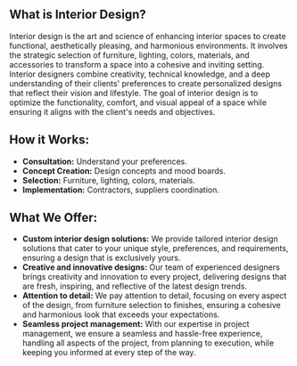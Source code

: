 ## What is Interior Design?
Interior design is the art and science of enhancing interior spaces to create functional, aesthetically pleasing, and harmonious environments. It involves the strategic selection of furniture, lighting, colors, materials, and accessories to transform a space into a cohesive and inviting setting. Interior designers combine creativity, technical knowledge, and a deep understanding of their clients' preferences to create personalized designs that reflect their vision and lifestyle. The goal of interior design is to optimize the functionality, comfort, and visual appeal of a space while ensuring it aligns with the client's needs and objectives.

## How it Works:

- **Consultation:** Understand your preferences.
- **Concept Creation:** Design concepts and mood boards.
- **Selection:** Furniture, lighting, colors, materials.
- **Implementation:** Contractors, suppliers coordination.

## What We Offer:
* **Custom interior design solutions:** We provide tailored interior design solutions that cater to your unique style, preferences, and requirements, ensuring a design that is exclusively yours.
* **Creative and innovative designs:** Our team of experienced designers brings creativity and innovation to every project, delivering designs that are fresh, inspiring, and reflective of the latest design trends.
* **Attention to detail:** We pay attention to detail, focusing on every aspect of the design, from furniture selection to finishes, ensuring a cohesive and harmonious look that exceeds your expectations.
* **Seamless project management:** With our expertise in project management, we ensure a seamless and hassle-free experience, handling all aspects of the project, from planning to execution, while keeping you informed at every step of the way.